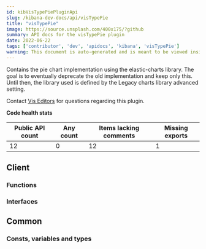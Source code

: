 ```yaml
---
id: kibVisTypePiePluginApi
slug: /kibana-dev-docs/api/visTypePie
title: "visTypePie"
image: https://source.unsplash.com/400x175/?github
summary: API docs for the visTypePie plugin
date: 2022-06-22
tags: ['contributor', 'dev', 'apidocs', 'kibana', 'visTypePie']
warning: This document is auto-generated and is meant to be viewed inside our experimental, new docs system. Reach out in #docs-engineering for more info.
---
```


Contains the pie chart implementation using the elastic-charts library. The goal is to eventually deprecate the old implementation and keep only this. Until then, the library used is defined by the Legacy charts library advanced setting.

Contact [Vis Editors](https://github.com/orgs/elastic/teams/kibana-vis-editors) for questions regarding this plugin.

**Code health stats**

| Public API count  | Any count | Items lacking comments | Missing exports |
|-------------------|-----------|------------------------|-----------------|
| 12 | 0 | 12 | 1 |

## Client

### Functions
<DocDefinitionList data={visTypePieObj.client.functions}/>

### Interfaces
<DocDefinitionList data={visTypePieObj.client.interfaces}/>

## Common

### Consts, variables and types
<DocDefinitionList data={visTypePieObj.common.misc}/>

